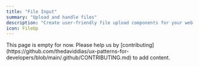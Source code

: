 ```yaml
---
title: "File Input"
summary: "Upload and handle files"
description: "Create user-friendly file upload components for your web applications. Learn best practices for file selection, drag-and-drop, progress indicators, and validation."
icon: FileUp
---
```


<Callout type="warning">
  This page is empty for now. Please help us by
  [contributing](https://github.com/thedaviddias/ux-patterns-for-developers/blob/main/.github/CONTRIBUTING.md)
  to add content.
</Callout>
